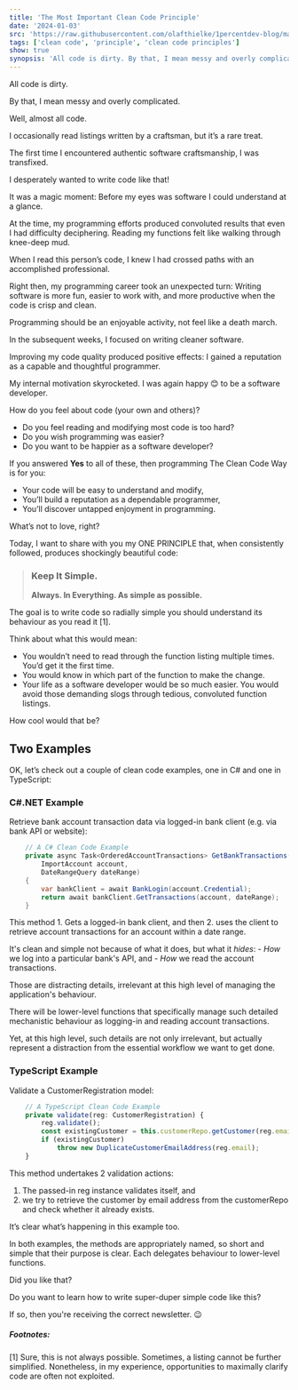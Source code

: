 ```yaml
---
title: 'The Most Important Clean Code Principle'
date: '2024-01-03'
src: 'https://raw.githubusercontent.com/olafthielke/1percentdev-blog/main/images/clean-code-principle.png'
tags: ['clean code', 'principle', 'clean code principles']
show: true
synopsis: 'All code is dirty. By that, I mean messy and overly complicated. Well, almost all code. I occasionally read listings written by a craftsman, but it''s a rare treat. The first time I encountered authe'
---
```


All code is dirty.

By that, I mean messy and overly complicated.

Well, almost all code.

I occasionally read listings written by a craftsman, but it’s a rare treat.

The first time I encountered authentic software craftsmanship, I was transfixed.

I desperately wanted to write code like that!

It was a magic moment: Before my eyes was software I could understand at a glance.

At the time, my programming efforts produced convoluted results that even I had difficulty deciphering. Reading my functions felt like walking through knee-deep mud.

When I read this person’s code, I knew I had crossed paths with an accomplished professional.

Right then, my programming career took an unexpected turn: Writing software is more fun, easier to work with, and more productive when the code is crisp and clean.

Programming should be an enjoyable activity, not feel like a death march.

<CustomImage src="https://raw.githubusercontent.com/olafthielke/1percentdev-blog/main/images/dirty-code-vs-clean-code.png" alt="Dirty Code versus Clean Code. An illustration." />

In the subsequent weeks, I focused on writing cleaner software.

Improving my code quality produced positive effects: I gained a reputation as a capable and thoughtful programmer.

My internal motivation skyrocketed. I was again happy 😊 to be a software developer.

How do you feel about code (your own and others)?
- Do you feel reading and modifying most code is too hard?
- Do you wish programming was easier?
- Do you want to be happier as a software developer?

If you answered **Yes** to all of these, then programming The Clean Code Way is for you:
- Your code will be easy to understand and modify,
- You’ll build a reputation as a dependable programmer,
- You’ll discover untapped enjoyment in programming.

What’s not to love, right?

Today, I want to share with you my ONE PRINCIPLE that, when consistently followed, produces shockingly beautiful code:

>
> ### Keep It Simple.
> **Always. In Everything. As simple as possible.**
>

The goal is to write code so radially simple you should understand its behaviour as you read it [1].


Think about what this would mean:

- You wouldn’t need to read through the function listing multiple times. You’d get it the first time.
- You would know in which part of the function to make the change.
- Your life as a software developer would be so much easier. You would avoid those demanding slogs through tedious, convoluted function listings.

How cool would that be?

## Two Examples
OK, let’s check out a couple of clean code examples, one in C# and one in TypeScript:

### C#.NET Example
Retrieve bank account transaction data via logged-in bank client (e.g. via bank API or website):

```csharp
    // A C# Clean Code Example
    private async Task<OrderedAccountTransactions> GetBankTransactions(
        ImportAccount account, 
        DateRangeQuery dateRange)
    {
        var bankClient = await BankLogin(account.Credential);
        return await bankClient.GetTransactions(account, dateRange);
    }
```

This method 
    1. Gets a logged-in bank client, and then 
    2. uses the client to retrieve account transactions for an account within a date range. 

It's clean and simple not because of what it does, but what it *hides*: 
    - *How* we log into a particular bank's API, and
    - *How* we read the account transactions.

Those are distracting details, irrelevant at this high level of managing the application's behaviour. 

There will be lower-level functions that specifically manage such detailed mechanistic behaviour as logging-in and reading account transactions. 

Yet, at this high level, such details are not only irrelevant, but actually represent a distraction from the essential workflow we want to get done.

### TypeScript Example
Validate a CustomerRegistration model:

```typescript
    // A TypeScript Clean Code Example
    private validate(reg: CustomerRegistration) {
        reg.validate();
        const existingCustomer = this.customerRepo.getCustomer(reg.email);
        if (existingCustomer)
            throw new DuplicateCustomerEmailAddress(reg.email);
    }
```

This method undertakes 2 validation actions: 
1. The passed-in reg instance validates itself, and 
2. we try to retrieve the customer by email address from the customerRepo and check whether it already exists.

It’s clear what’s happening in this example too.

In both examples, the methods are appropriately named, so short and simple that their purpose is clear. Each delegates behaviour to lower-level functions.


Did you like that?

Do you want to learn how to write super-duper simple code like this?

If so, then you're receiving the correct newsletter. 😉

##### Footnotes: 
[1] Sure, this is not always possible. Sometimes, a listing cannot be further simplified. Nonetheless, in my experience, opportunities to maximally clarify code are often not exploited.